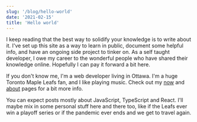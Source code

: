 ```yaml
---
slug: '/blog/hello-world'
date: '2021-02-15'
title: 'Hello world'
---
```



I keep reading that the best way to solidify your knowledge is to write about it. I've set up this site as a way to learn in public, document some helpful info, and have an ongoing side project to tinker on. As a self taught developer, I owe my career to the wonderful people who have shared their knowledge online. Hopefully I can pay it forward a bit here.

<Banner prop="my prop value" />

If you don't know me, I'm a web developer living in Ottawa. I'm a huge Toronto Maple Leafs fan, and I like playing music. Check out my [now](/now) and [about](/about) pages for a bit more info.

You can expect posts mostly about JavaScript, TypeScript and React. I'll maybe mix in some personal stuff here and there too, like if the Leafs ever win a playoff series or if the pandemic ever ends and we get to travel again.
